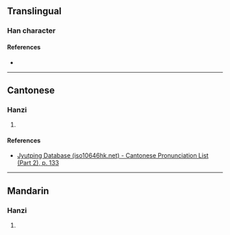 {{character info/new}}
==Translingual==

===Han character===
{{Han char|rn=75|rad=木|as=17|sn=21|four=|canj=DFFR|ids=⿰木營}}

====References====
* {{Han ref|kx=0562.260|dkj=15896|hdz=21322.060|uh=6AFF|ud=27391}}

----

==Cantonese==

===Hanzi===
{{yue-hanzi|jyut=[[jing4]]|y=ying4}}

# {{rfdef|yue|sort=木17}}

====References====
* [http://www.iso10646hk.net/jp/document/download.jsp Jyutping Database (iso10646hk.net) - Cantonese Pronunciation List (Part 2), p. 133]

----

==Mandarin==

===Hanzi===
{{cmn-hanzi|pin=[[yíng]] ([[ying2]])|wg=ying<sup>2</sup>}}

# {{rfdef|cmn|sort=木17}}